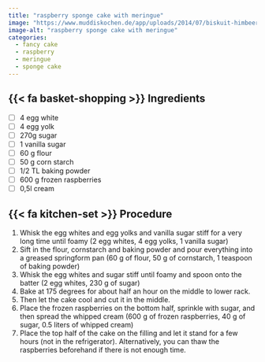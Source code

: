 ```yaml
---
title: "raspberry sponge cake with meringue"
image: "https://www.muddiskochen.de/app/uploads/2014/07/biskuit-himbeertorte-mit-baiser.jpg"
image-alt: "raspberry sponge cake with meringue"
categories:
  - fancy cake
  - raspberry
  - meringue
  - sponge cake  
---
```


## {{< fa basket-shopping >}} Ingredients

- [ ] 4 egg white
- [ ] 4 egg yolk
- [ ] 270g sugar
- [ ] 1 vanilla sugar
- [ ] 60 g flour
- [ ] 50 g corn starch
- [ ] 1/2 TL baking powder
- [ ] 600 g frozen raspberries
- [ ] 0,5l cream

## {{< fa kitchen-set >}} Procedure

1. Whisk the egg whites and egg yolks and vanilla sugar stiff for a very long time until foamy (2 egg whites, 4 egg yolks, 1 vanilla sugar)
2. Sift in the flour, cornstarch and baking powder and pour everything into a greased springform pan (60 g of flour, 50 g of cornstarch, 1 teaspoon of baking powder)
3. Whisk the egg whites and sugar stiff until foamy and spoon onto the batter (2 egg whites, 230 g of sugar)
4. Bake at 175 degrees for about half an hour on the middle to lower rack.
5. Then let the cake cool and cut it in the middle.
6. Place the frozen raspberries on the bottom half, sprinkle with sugar, and then spread the whipped cream (600 g of frozen raspberries, 40 g of sugar, 0.5 liters of whipped cream)
7. Place the top half of the cake on the filling and let it stand for a few hours (not in the refrigerator). Alternatively, you can thaw the raspberries beforehand if there is not enough time.
